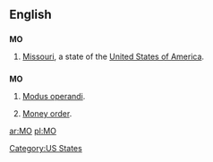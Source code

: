 {{see|Appendix:Variations of "mo"}}

==English==

==={{abbreviation}}===
'''MO'''

# [[Missouri]], a state of the [[United States of America]].

==={{initialism}}===
'''MO'''

# [[modus operandi|Modus operandi]].
# {{finance}} [[money order|Money order]].

[[Category:US States]]

[[ar:MO]]
[[pl:MO]]